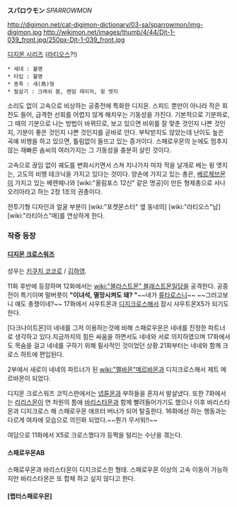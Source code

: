 '''スパロウモン''' ''SPARROWMON''

http://digimon.net/cat-digimon-dictionary/03-sa/sparrowmon/img-digimon.jpg http://wikimon.net/images/thumb/4/44/Djt-1-039_front.jpg/250px-Djt-1-039_front.jpg

[[디지몬 시리즈]]
([[라티오스]]?!)

 * 세대 : 불명
 * 타입 : 불명
 * 종족 : 새(鳥)형
 * 필살기 : 크래쉬 붐, 랜덤 레이저, 윙 엣지

소리도 없이 고속으로 비상하는 공중전에 특화한 디지몬. 스피드 뿐만이 아니라 작은 회전도 들어, 급격한 선회를 어렵지 않게 해치우는 기동성을 가진다. 기본적으로 기분파로, 그 때의 기분으로 나는 방법이 바뀌므로, 보고 있으면 비위를 잘 맞춘 것인지 나쁜 것인지, 기분이 좋은 것인지 나쁜 것인지를 곧바로 안다. 부탁받지도 않았는데 난이도 높은 곡예 비행을 하고 있으면, 틀림없이 들뜨고 있는 증거이다. 스패로우몬의 눈에도 멈추지 않는 재빠른 솜씨의 여러가지는 그 기동성을 충분히 살린 것이다.

고속으로 끊임 없이 궤도를 변화시키면서 스쳐 지나가자 마자 적을 날개로 베는 윙 엣지는, 고도의 비행 테크닉을 가지고 있다는 것이다. 양손에 가지고 있는 총은, [[베르제브몬]]이 가지고 있는 베렌헤나와 [wiki:"올림포스 12신" 같은 명공]이 만든 형제총으로 사나오리아라고 하는 2정 1조의 권총이다.

전투기형 디자인과 얼굴 부분이 [wiki:"포켓몬스터" 옆 동네의] [wiki:"라티오스"남][wiki:"라티아스"매]를 연상하게 한다.

=== 작중 등장 ===
==== [[디지몬 크로스워즈]] ====
성우는 [[키쿠치 코코로]] / [[김하영]].

11화 후반에 등장하며 12화에서는 [[wiki:"블라스트몬" 블래스트몬]]일당을 공격한다.
공중전이 특기이며 말버릇이 '''"이녀석, 멸망시켜도 돼? "'''~~네가 [[류타로스]]니~~ ~~그러고보니 얘도 총쟁이네?~~
17화에서 샤우트몬과 [[디지크로스]]해서 잠시 샤우트몬X5가 되기도 한다.

[다크나이트몬]이 네네를 그저 이용하는것에 비해 스패로우몬은 네네를 진정한 파트너로 생각하고 있다.지금까지의 힘든 싸움을 하면서도 네네와 서로 의지하였으며 17화에서도 목숨을 걸고 네네를 구하기 위해 필사적인 것이었던 상황.21화부터는 네네와 함께 크로스 하트에 편입된다. 

2부에서 새로이 네네의 파트너가 된 [[wiki:"멜바몬"메르바몬]]과 디지크로스해서 제트 메르바몬이 되었다.

디지몬 크로스워즈 코믹스판에서는 [[넵튠몬]]과 부하들을 혼자서 발살냈다.
또한 7화에서는 [[리리스몬]]이 연 차원의 틈에 [[바리스타몬]]과 함께 빨려들어가기도 했으나 이후 바리스타몬과 디지크로스 해 스패로우몬 애프터 버너가 되어 탈출한다. 16화에선 하는 행동과는 다르게 여자애 모습으로 의인화 되었다.~~뭔가 무서워!!~~

여담으로 11화에서 X5로 크로스했다가 등짝을 털리는 수난을 겪는다.

==== 스패로우몬AB ====
스패로우몬과 바리스타몬이 디지크로스한 형태. 스패로우몬 이상의 고속 이동이 가능하지만 바리스타몬은 또 합체 하고 싶지 않다고 한다.

==== [랩터스패로우몬] ====

